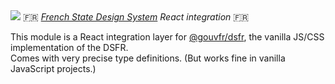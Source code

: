 
<Meta title="Guides/🇫🇷 Introduction" />

<div style={{ "margin": "0 auto", "maxWidth": "600px", "textAlign": "center" }}>
    <img src="repo-card.png" />  
    🇫🇷 <i><a href="https://www.systeme-de-design.gouv.fr/">French State Design System</a> React integration</i> 🇫🇷 

This module is a React integration layer for [@gouvfr/dsfr](https://github.com/GouvernementFR/dsfr), the vanilla JS/CSS implementation of the DSFR.  
Comes with very precise type definitions. (But works fine in vanilla JavaScript projects.)
</div>
